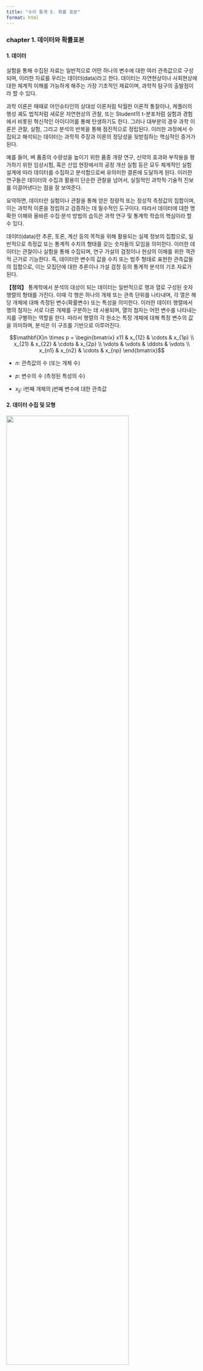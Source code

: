 ```yaml
---
title: "수리 통계 5. 확률 표본"
format: html
---
```


### chapter 1. 데이터와 확률표본 

#### 1. 데이터 

실험을 통해 수집된 자료는 일반적으로 어떤 하나의 변수에 대한 여러
관측값으로 구성되며, 이러한 자료를 우리는 데이터(data)라고 한다.
데이터는 자연현상이나 사회현상에 대한 체계적 이해를 가능하게 해주는 가장
기초적인 재료이며, 과학적 탐구의 출발점이라 할 수 있다.

과학 이론은 때때로 아인슈타인의 상대성 이론처럼 탁월한 이론적 통찰이나,
케플러의 행성 궤도 법칙처럼 새로운 자연현상의 관찰, 또는 Student의
t-분포처럼 실험과 경험에서 비롯된 혁신적인 아이디어를 통해 탄생하기도
한다. 그러나 대부분의 경우 과학 이론은 관찰, 실험, 그리고 분석의 반복을
통해 점진적으로 정립된다. 이러한 과정에서 수집되고 해석되는 데이터는
과학적 주장과 이론의 정당성을 뒷받침하는 핵심적인 증거가 된다.

예를 들어, 벼 품종의 수량성을 높이기 위한 품종 개량 연구, 신약의 효과와
부작용을 평가하기 위한 임상시험, 혹은 산업 현장에서의 공정 개선 실험
등은 모두 체계적인 실험 설계에 따라 데이터를 수집하고 분석함으로써
유의미한 결론에 도달하게 된다. 이러한 연구들은 데이터의 수집과 활용이
단순한 관찰을 넘어서, 실질적인 과학적·기술적 진보를 이끌어낸다는 점을 잘
보여준다.

요약하면, 데이터란 실험이나 관찰을 통해 얻은 정량적 또는 정성적 측정값의
집합이며, 이는 과학적 이론을 정립하고 검증하는 데 필수적인 도구이다.
따라서 데이터에 대한 명확한 이해와 올바른 수집·분석 방법의 습득은 과학
연구 및 통계학 학습의 핵심이라 할 수 있다.

데이터(data)란 추론, 토론, 계산 등의 목적을 위해 활용되는 실제 정보의
집합으로, 일반적으로 측정값 또는 통계적 수치의 형태를 갖는 숫자들의
모임을 의미한다. 이러한 데이터는 관찰이나 실험을 통해 수집되며, 연구
가설의 검정이나 현상의 이해를 위한 객관적 근거로 기능한다. 즉, 데이터란
변수의 값을 수치 또는 범주 형태로 표현한 관측값들의 집합으로, 이는
모집단에 대한 추론이나 가설 검정 등의 통계적 분석의 기초 자료가 된다.

**【정의】** 통계학에서 분석의 대상이 되는 데이터는 일반적으로 행과 열로 구성된 숫자
행렬의 형태를 가진다. 이때 각 행은 하나의 개체 또는 관측 단위를
나타내며, 각 열은 해당 개체에 대해 측정된 변수(확률변수) 또는 특성을
의미한다. 이러한 데이터 행렬에서 행의 첨자는 서로 다른 개체를 구분하는
데 사용되며, 열의 첨자는 어떤 변수를 나타내는지를 구별하는 역할을 한다.
따라서 행렬의 각 원소는 특정 개체에 대해 특정 변수의 값을 의미하며,
분석은 이 구조를 기반으로 이루어진다.

$$\mathbf{X}n \times p = \begin{bmatrix}
x11 & x_{12} & \cdots & x_{1p} \\
x_{21} & x_{22} & \cdots & x_{2p} \\
 \vdots & \vdots & \ddots & \vdots \\
x_{n1} & x_{n2} & \cdots & x_{np}
\end{bmatrix}$$

- $n$: 관측값의 수 (또는 개체 수)

- $p$: 변수의 수 (측정된 특성의 수)

- $x_{ij}$: i번째 개체의 j번째 변수에 대한 관측값

#### 2. 데이터 수집 및 모형 

![](images/빅데이터3v.png){fig-align="center" width="80%"}

Veracity(데이터 정확성) + Value(데이터 가치) = 5V of Big Data

데이터는 객관적인가? NO \<- 수집되는 데이터는 목적이 있다. even
빅데이터 - 분석자의 의도없이 매초 단위로 엄청난 자동 저장되는 데이터도
일단 분석 대상이 되는 순간 그 데이터는 목적을 가지게 되므로 객관성을
상실한다.

데이터는 관심을 갖는 모집단 개체로부터 분석 대상 특성을 관측, 측정 등을
통하여 얻어지는 숫자(고전적 데이터), 문자(텍스트 마이닝), 음성,
이미지(빅데이터) 형식이다.

![](images/탐색적 확증적.png){fig-align="center" width="80%"}

(전통적인 통계방법) 과학에서 이론이 제안되고 데이터 분석이 이루어지는
경우보다는 (빅데이터 통계방법)데이터로부터 새로운 이론이나 모형을
도출하는 경우가 많고 탐색적 자료 분석에 의해 제안된 이론이나 모형은 다시
확증적 방법에 의해 유의성이 (연구가설이 적합하다) 검증되므로 모형과
데이터는 순환 사이클을 갖는다.

통계적 모형은 과학적 진실이기 보다는 분석 대상이 되는 사실(현황)의
대표적 모형이다. 예를 들어, 회귀모형에서는 선형함수(모형)이 설명하지
못하는 오차항(e)이존재하고 이 오차항은 평균 0, 분산 $\sigma^{2}$인
정규분포를 따른다고 가정한다.

#### 3. 데이터와 모집단 

##### \(1) 모집단과 확률변수

관심의 대상이 되는 개체 전체를 모집단이라 한다. 예를 들어 코스피 지수와
등록된 기업의 주가에 관심이 있다면 코스피 등록된 기업들이 모집단이 된다.
전국 대학생들의 흡연율, 일주일 공부시간, 폰에 저장된 친구 전화번호
개수에 관심이 있다면 조사시점 기준 대학에 등록한 대학생이 모집단이 된다.

모집단을 구성하는 개체의 관심 특성을 (확률)변수라 한다. 코스피 예제에서
확률변수는 주가(시작가, 최고가, 최저가, 종가)이고 관측은 일별(주 중
5일)로 관측된다. 주가는 연속형 확률변수이고 측정형이다. 시간적
측면에서는 시계열 데이터이다. 대학생 예제의 확률변수는 흡연여부, 일주일
공부시간이다. 흡연여부와 친구번호 개수는 이산형 확률변수, 공부시간은
연속형 확률변수이다.

##### \(2)  모집단 관심 정보

![](images/확률표본.png){fig-align="center" width="40%"}

모집단 관심 특성 확률변수의 모든 정보는 $f(x;\theta)$, 확률분포함수와
모수로 요약된다. $f(x)$에 대하여 모르는 상황은 다음 2가지 중 하나이다.

1. 모집단 확률분포함수 $f(x)$는 알려져 있지 않다.

2. $f(x)$의 형태는 모수 $\theta$까지는 알려져 있다.

일반적으로 $f(x)$에 대한 관심이보다는 요약값인 $\theta$에 관심을
가지므로 위의 (2) 상황에서 추론을 한다. (예) 가구소득은 로그정규분포를
따른다고 가정하고 평균과 표준편차에 대한 추론을 하게 된다.

**모집단 확률분포함수 $f(x)$**

모집단 확률변수에 대한 모든 정보는 확률분포함수를 얻으면 얻을 수 있다.
이산형 확률변수의 모집단 확률밀도함수는 베르누이 시행 가정 하에 구할 수
있지만 연속형 모집단 확률분포함수는 이론적으로 가정하거나 수집된
데이터(확률표본)로부터 얻을 수 있는데 이를 실증적 확률분포함수라 한다.

**모수 $f(x;\theta)$**

확률분포함수의 모든 개체의 관측값의 정보를 가지고 있으므로 모집단의
확률분포함수를 구할 수 있다면 모집단에 대한 원하는 정보를 얻을수 있다.
일반적으로 이산형 데이터 모집단에 대한 확률분포함수를 얻는 것은 가능하나
연속형인 경우에는 불가능하다. 그러므로 일반적으로 모집단 확률분포함수에
대하여는 가정하게 된다.

통계학은 모집단 개체 하나 하나의 정보에 관심을 갖기보다는 확률변수의
요약 특성(예를 들면 중앙위치, 흩어진 정도 등) 값에 관심을 갖는다. 이를
모수라 하고 $\theta$라 표현한다.

### chapter 2. 확률표본 개념 

#### 1. 확률표본 정의 및 활용 

##### \(1) 확률표본 정의

확률변수 $X_{1},\ldots,X_{n}$이 다음 조건을 만족할 때, 이들을 모집단
$f(x)$로부터의 크기 n인 확률표본 random sample 이라 한다.

1. $X_{1},\ldots,X_{n}$은 서로 독립이며

2. 각각의 $X_{i}$는 동일한 확률밀도함수 또는 확률질량함수를 갖는다.

이러한 확률변수들을 우리는 독립이고 동일한 분포(iid: independent and
identically distributed)를 따르는 변수들이라고 하고 다음과 같이
표기한다. $X_{1},\ldots,X_{n} \sim \text{iid}f(x)$

모집단의 확률함수 $f(x)$가 어떤 모수 모형에 속한다고 가정할 수 있다면,
확률밀도함수는 $f(x \mid \theta)$의 형태로 표현될 수 있다. 이 경우 결합
확률함수는 다음과 같다. 여기서 동일한 모수 $\theta$가 모든 항에서
동일하게 사용된다.

$$f(x_{1},\ldots,x_{n} \mid \theta) = \overset{n}{\prod_{i = 1}}f(x_{i} \mid \theta)$$

통계적 분석에서는 모집단이 어떤 특정한 모수 모형에 속한다고 가정하되,
실제 모수 값 $\theta$는 미지수로 취급한다. 이러한 상황에서 임의표본은
위와 같은 형태의 결합 확률함수를 가지며, $\theta$는 모르는 상태로
남는다. 따라서 다양한 가능한 $\theta$ 값을 고려함으로써, 서로 다른
모집단들로부터 추출된 임의표본이 어떻게 행동할지를 연구할 수 있다.

##### \(2) 확률표본 활용

통계학에서는 확률변수, 확률변수의 관측치를 데이터(열, 변수x행, 관측치)라
하고 데이터가 가진 모든 정보는 확률밀도함수 $f(x;\theta)$에 의해
요약된다. 통계추론에서는 확률밀도함수를 요약하는 값을 모수($\theta$)라
하며 추론 관심 대상이 되는 값으로 모집단 평균, 분산, 비율 등이 대표적인
예이다. 확률밀도함수의 모수는 확률밀도함수의 형태를 결정한다.

예들 들어 이항분포의 모수는 실험 회수($n$)와 성공확률(($p$)이고,
감마분포의 모수는 형태모수, $\alpha$와 비율모수, $\beta$이다. 모집단
모수는 $\theta$로 표현되고 $\theta$ 값을 추정 estimation하거나 가설검정
hypothesis testing을 통계적 추론이라 하고 이를 위하여 모집단으로부터
확률표본(이를 데이터라 함)을 추출하게 된다.

확률표본으로부터 모수에 ["]{dir="rtl"}가장" 적절한 값, 통계량(확률표본의
함수, $T = T(X_{1},X_{2},\ldots,X_{n})$)을 계산하고 이를 이용하여 추론
을 하게 된다. 통계적 추론에서 모집단의 확률밀도함수를
$f(x;\theta),p(x;\theta)$로 하여 모수 포함하여 표현한다.

$f(x),p(x)$의 형태는 알려져 있지 않다.

모수 $\theta$는 고정된 값이나 모른다. 베이지안 추론에서는 모수
$\theta$을 확률변수 하여 추론한다.

데이터_확률표본

$$(x_{1},x_{2},...,x_{n})$$

모집단

$$f(x;\theta)$$

통계량

$$\widehat{\theta} = h(x_{1},x_{2},...,x_{n})$$

![](images/모집단 통계량.png){fig-align="center" width="40%"}

##### \(3) 확률표본 성질

    확률표본의 확률분포함수는 모집단 확률분포함수와 동일하다.

    i-번째 관측치 $x_{i}$의 확률분포함수는 모집단의 확률분포
    $f(x;\theta)$와 동일하고 다른 관측치와 서로 독립이다.

확률표본 결합확률밀도함수 $f(x_{1},x_{2},...,x_{n})$

확률표본이 갖는 정보인 확률분포함수는 다음과 같이 구해지며 이를 확률표본
결합밀도함수라 한다.

$$f(x_{1},x_{2},...,x_{n}) = (independent)f(x_{1})f(x_{2})...f(x_{n})$$

$$= (identical)f(x;\theta)f(x;\theta)...f(x;\theta) = \lbrack f(x;\theta)\rbrack^{n}$$

모집단 확률분포함수 $f(x)$를 알지 못하므로 결합확률밀도함수도 알수 없다.

확률표본 결합확률밀도함수가 추정해야 하는 모수를 포함하고 있는 경우 이를
우도함수 likelihood function 라 한다.

**【예제 ①】** 확률변수 $X_{1},\ldots,X_{n}$이 평균이 $\beta$인
지수분포로부터 추출된 크기 n의 확률표본이라고 하자. 결합확률밀도함수는
다음과 같다.

$$f(x_{1},\ldots,x_{n} \mid \beta) = \overset{n}{\prod_{i = 1}}f(x_{i} \mid \beta) = \overset{n}{\prod_{i = 1}}\frac{1}{\beta}e^{- x_{i}/\beta} = \frac{1}{\beta^{n}}e^{- (x_{1} + \cdots + x_{n})/\beta}$$

만약 모든 $X_{i}$가 1 이상 값을 가질 확률은

$$P(X_{1} > 1,\ldots,X_{n} > 1) = \int_{1}^{\infty}\cdots\int_{1}^{\infty}\overset{n}{\prod_{i = 1}}\frac{1}{\beta}e^{- x_{i}/\beta}dx_{1}\cdots dx_{n}$$

$$= \left( \int_{1}^{\infty}\frac{1}{\beta}e^{- x/\beta}dx \right)^{n} = \left( e^{- 1/\beta} \right)^{n} = e^{- n/\beta}$$

#### 2. 복원추출과 비복원추출 

**무한 모집단**

앞에서 정의된 확률표본 모형은 때때로 무한 모집단으로부터의 표본추출로
간주된다. 예를 들어, $X_{1},\ldots,X_{n}$의 값을 순차적으로 얻는 과정을
생각해 보자. 먼저 실험을 수행하여 $X_{1} = x_{1}$이 관측되고, 다음으로
실험을 반복하여 $X_{2} = x_{2}$가 관측된다.

이때 무작위 표본추출에서의 독립성 가정은 $X_{1} = x_{1}$이 먼저
관측되었더라도 $X_{2}$의 확률분포에는 아무런 영향을 주지 않는다는 것을
의미한다. 다시 말해, $x_{1}$을 무한 모집단에서
["]{dir="rtl"}제거"하더라도 모집단의 성질은 바뀌지 않기 때문에,
$X_{2} = x_{2}$ 역시 여전히 동일한 모집단에서의 무작위 추출로 간주된다.

**유한모집단 복원추출**

반면, 유한 모집단으로부터 표본을 추출하는 경우에는 실제 자료가 어떻게
수집되었는지에 따라 달라진다. 모집단의 크기가 유한한 $N$개일 때, 각 값이
동일한 확률 $\frac{1}{N}$로 선택되는 방식으로 표본을 추출한다고 하자.
선택된 첫 번째 값은 $X_{1} = x_{1}$로 기록된다. 그 다음 동일한 과정을
반복하여 $X_{2} = x_{2}$를 선택한다. 만약 동일한 값이 다시 선택된다면
$x_{1} = x_{2}$가 될 수도 있다. 이러한 표본추출 방식은 각 단계에서
선택된 값을 다시 모집단에 되돌려 놓는다는 의미에서 복원추출이라 부른다.
추출 선택 과정이 서로 영향을 미치지 않기 때문에$X_{1},\ldots,X_{n}$은
상호 독립이다.

**유한모집단 비복원추출**

비복원추출은 한 번 선택된 값은 이후의 선택에서 제외되는 방식이다.
처음에는 모집단 $\{ x_{1},\ldots,x_{N}\}$중 하나를 확률 $\frac{1}{N}$로
선택하여 $X_{1} = x_{1}$ 로 기록한다. 그 다음 두 번째 값은 나머지
$N - 1$개의 값 중에서 선택되며, 각 값은 $1/(N - 1)$의 확률로 선택된다.
이런 방식으로 $X_{1},\ldots,X_{n}$까지 계속 선택해나간다. 하지만 한 번
선택된 값은 다시 선택되지 않으므로 중복은 허용되지 않으므로
$P(X_{2} = y \mid X_{1} = y) = 0$ 상호 독립이 아니다.

하지만 흥미로운 점은, 이러한 경우에도 $X_{1},\ldots,X_{n}$은 여전히
동일한 분포를 따른다. 즉, 각각의 주변분포는 같다.

$X_{1}$의 경우, $P(X_{1} = x) = \frac{1}{N}$이다.

$X_{2}$의 주변확률분포:
$P(X_{2} = x) = \overset{N}{\sum_{i = 1}}P(X_{2} = x \mid X_{1} = x_{i}) \cdot P(X_{1} = x_{i})$

이때 $x_{i} = x$인 경우, $P(X_{2} = x \mid X_{1} = x) = 0$

나머지 $j \neq k$일 때는
$P(X_{2} = x \mid X_{1} = x_{j}) = \frac{1}{N - 1}$.

$P(X_{2} = x) = (N - 1)\left( \frac{1}{N - 1} \cdot \frac{1}{N} \right) = \frac{1}{N}$
(동일분포)

다음 예제는 유한 모집단에서의 복잡한 정확 확률 계산을, 독립성이라는 가정
하에 단순한 곱셈식으로 근사할 수 있음을 보여주는 유용한 사례이다.

**【예제 ②】** 유한 모집단 $\{ 1,2,\ldots,1000\}$에서 표본을 추출한다고
하자. 이 모집단에서 크기 n = 10인 표본을 비복원 추출로 선택한다고
가정하고 $P(X_{1} > 200,\ldots,X_{10} > 200)$을 구해보자.

(독립성 가정)
$\left( P(X > 200) \right)^{10} = \left( \frac{800}{1000} \right)^{10} = 0.107374$

(초기하분포)
$P(Y = 10) = \frac{\binom{800}{10} \cdot \binom{200}{0}}{\binom{1000}{10}} = 0.106164$

### chapter 3. 확률표본의 함수 

확률표본 $X_{1},\ldots,X_{n}$이 주어졌을 때, 일반적으로 이 값들에 대한
어떤 요약값을 계산하게 된다. $T(x_{1},\ldots,x_{n})$

여기서 함수 $T$의 정의역은 확률벡터($X_{1},\ldots,X_{n}$)의 표본공간
전체를 포함한다. 함수 $T$는 확률변수의 함수이므로 확률변수가 된다.

표본 $X_{1},\ldots,X_{n}$이 독립이고 동일한 분포를 따른다는 구조적
단순성 덕분에, 이로부터 유도되는 확률변수 $Y = T(X_{1},\ldots,X_{n})$의
분포는 비교적 다루기 쉬운 편이다. 이러한 분포는 일반적으로 표본 안의
변수들의 분포로부터 유도되므로, 이를 샘플링 sampling 분포라 부른다.
여기서는 확률변수의 합($Y = \sum X_{i}$) 형태로 정의되는 함수를
중심으로, 샘플링분포의 성질에 대해 논의할 것이다.

#### 1. 통계량 

**【정의】** $X_{1},\ldots,X_{n}$이 어떤 모집단으로부터 크기 n인 임의표본이라고 하자.
또한 $T(x_{1},\ldots,x_{n})$이 표본공간 $X_{1},\ldots,X_{n}$을
정의역으로 갖는 실수값 또는 벡터값 함수라고 하자.
$Y = T(X_{1},\ldots,X_{n})$으로 정의되는 확률변수 또는 확률벡터 $Y$를
통계량 statistic 이라 한다. 이 통계량 $Y$의 확률분포를 샘플링 분포라
한다.

통계량의 정의는 매우 폭넓지만, 단 하나의 제한 조건은 통계량은 모수의
함수가 될 수 없다는 점이다. 즉, 통계량은 오직 표본 데이터만을 기반으로
정의되어야 한다.

확률표본인 데이터로부터 실제 값이 계산되면 소문자 $t$로 표시하며 이를
모수 $\theta \subseteq \Omega$에 대한 점 추정량 point estimator 으로
사용한다.

통계량을 추정에 사용하면 추정량 , 가설 검정에 사용하면 검정통계량 이라
한다.

확률표본의 함수인 통계량도 확률변수의 함수이므로 확률변수이다. 그러므로
확률분포함수를 갖게 되므로 이를 샘플링분포라 한다.

#### 2. 평균과 분산 

**【정의】** 확률표본 $\left( X_{1},X_{2},\ldots,X_{n} \right)$의 함수
$\overset{¯}{X} = \frac{1}{n}\sum_{i}^{n}X_{i}$통계량을 표본평균이라
한다.

**【정의】** 확률표본 $\left( X_{1},X_{2},\ldots,X_{n} \right)$의 함수
$S^{2} = \frac{1}{n - 1}\sum_{i}^{n}\left( X_{i} - \overset{¯}{X} \right)^{2}$통계량을
표본분산이라 한다.
$\sum_{i}^{n}\left( x_{i} - \overset{¯}{x} \right)^{2} = \sum_{1}^{n}{x_{i}^{2} - n\overset{¯}{x}}$


**【정리】**표본분산을 최소화 하는 $a = \overset{¯}{x}$ 이다.

**【정리】** 평균 $\mu$, 분산 $\sigma^{2}$인 모집단으로부터 확률표본
$\left( X_{1},X_{2},\ldots,X_{n} \right)$의 표본평균, 표본분산에 대하여
다음이 성립한다.

$$E\left( \overline{X} \right) = E\left( \frac{1}{n}\sum_{1}^{n}X_{i} \right) = \frac{1}{n}\sum_{i}^{n}{E\left( X_{i} \right) =}\frac{1}{n}\sum_{i}^{n}{\mu =}\mu$$

$$V\left( \overline{X} \right) = V\left( \frac{1}{n}\sum x_{i} \right) = (ind)\frac{1}{n^{2}}\sum V\left( X_{i} \right) = \frac{1}{n^{2}}\sum\sigma^{2} = \frac{\sigma^{2}}{n}$$

$$ES^{2} = \mathbb{E}\left( \frac{1}{n - 1}\left\lbrack \overset{n}{\sum_{i = 1}}X_{i}^{2} - n{\overline{X}}^{2} \right\rbrack \right) = \frac{1}{n - 1}\left( n\mathbb{E}\lbrack X_{1}^{2}\rbrack - n\mathbb{E}\lbrack{\overline{X}}^{2}\rbrack \right)$$

$$ES^{2} = \frac{1}{n - 1}\left( n(\sigma^{2} + \mu^{2}) - n\left( \frac{\sigma^{2}}{n} + \mu^{2} \right) \right) = \sigma^{2}$$

표본분산은 모집단 분산의 불편 추정량이다.

#### 3. 샘플링 분포 

확률표본 함수인 통계량
$T = T\left( X_{1},X_{2},\ldots,X_{n} \right)$확률밀도함수를 샘플링
분포라 한다.

통계량을 활용하여 가설검정하거나 신뢰구간 추정을 하려면 통계량의
확률분포함수를 알아야 한다. 통계량의 확률분포함수 $f(x)$의 샘플링
확률분포함수라 한다.

모집단의 확률분포=표본확률분포이나 샘플링 확률분포함수는 상이하다.
모집단의 확률분포함수는 몰라도 샘플링 확률분포함수는 알 수 있어, 이를
이용하여 추정과 검정을 한다.

(중심극한정리) 모집단의 확률분포함수와 무관하게 표본평균, 표본합의
확률분포함수는 정규분포에 근사한다.

**【정리】** 확률표본 $X_{1},\ldots,X_{n}$이 모멘트생성함수 $M_{X}(t)$를 갖는
모집단으로부터 추출되었다고 하자. 그렇다면, 표본평균
$\overline{X} = \frac{1}{n}\overset{n}{\sum_{i = 1}}X_{i}$의
모멘트생성함수는
$M_{\overline{X}}(t) = \left\lbrack M_{X}\left( \frac{t}{n} \right) \right\rbrack^{n}$이다.

**【예제 ①】** 확률표본 $X_{1},\ldots,X_{n}$이 $\mathcal{N}(\mu,\sigma^{2})$
분포를 따르는 모집단으로부터 추출되었다고 하자. 이때, 표본평균
$\overline{X}$의 모멘트생성함수는 다음과 같다.

$$M_{\overline{X}}(t) = \left\lbrack \exp\left( \mu \cdot \frac{t}{n} + \frac{\sigma^{2}(t/n)^{2}}{2} \right) \right\rbrack^{n} = \exp\left( n\left( \mu \cdot \frac{t}{n} + \frac{\sigma^{2}(t/n)^{2}}{2} \right) \right) = \exp\left( \mu t + \frac{\sigma^{2}}{2n}t^{2} \right)$$

이로부터,
$\overline{X} \sim \mathcal{N}\left( \mu,\frac{\sigma^{2}}{n} \right)$.

**【예제 ②】** 확률표본 $X_{1},\ldots,X_{n}$이 감마분포
$\text{Gamma}(\alpha,\beta)$를 따른다고 하자. 표본평균 $\overline{X}$의
모멘트생성함수는 다음과 같으므로 표본평균의 샘플링분포는
$\overline{X} \sim \text{Gamma}(n\alpha,\beta/n)$ 또한 감마분포이다.

$$M_{\overline{X}}(t) = \left\lbrack \left( \frac{1}{1 - \beta(t/n)} \right)^{\alpha} \right\rbrack^{n} = \left( \frac{1}{1 - (\beta/n)t} \right)^{n\alpha}$$

**【정리】** 만약 $(X,Y)$가 서로 독립이며 연속형 확률변수이고, 각각의 확률밀도함수가
$f_{X}(x),f_{Y}(y)$라고 하자. 그러면 이들의 합 $Z = X + Y$의
확률밀도함수는 다음과 같은 컨볼루션 convolution으로 주어진다.
$f_{Z}(z) = \int_{- \infty}^{\infty}f_{X}(w)f_{Y}(z - w)dw$

**【예제 ③】** 독립인 코쉬 확률변수
$U \sim \text{Cauchy}(0,\sigma),V \sim \text{Cauchy}(0,\tau)$가 있을 때
$U + V$의 확률밀도함수는 $\text{Cauchy}(0,\sigma + \tau)$이다.

$$f_{U}(u) = \frac{1}{\pi\sigma} \cdot \frac{1}{1 + (u/\sigma)^{2}},f_{V}(v) = \frac{1}{\pi\tau} \cdot \frac{1}{1 + (v/\tau)^{2}}, - \infty < u,v < \infty$$

$$f_{Z}(z) = \int_{- \infty}^{\infty}\frac{1}{\pi\sigma} \cdot \frac{1}{1 + (w/\sigma)^{2}} \cdot \frac{1}{\pi\tau} \cdot \frac{1}{1 + \left( \frac{z - w}{\tau} \right)^{2}}dw$$

$$f_{Z}(z) = \frac{1}{\pi(\sigma + \tau)} \cdot \frac{1}{1 + \left( \frac{z}{\sigma + \tau} \right)^{2}}, - \infty < z < \infty$$

위치-척도 분포
$X_{i} \sim \frac{1}{\sigma}f\left( \frac{x - \mu}{\sigma} \right)$
가족으로부터 추출된 확률표본 합의 샘플링 분포는 동일 확률밀도함수를
가지며 위치 파라미터는 유지되고, 척도 파라미터는 단순히 더해진다.
코쉬분포의 합, 정규분포의 합, 감바분포의 합이 대표적인 예이다.

**【정리】** 확률표본 $X_{1},\ldots,X_{n}$가 다음의 지수족 모집단에서 추출되었다고
하자.
$f(x \mid \theta) = h(x)c(\theta)\exp\left( \overset{k}{\sum_{i = 1}}w_{i}(\theta)t_{i}(x) \right)$,
이때, 통계량 $T_{1},\ldots,T_{k}$를
$T_{i}(X_{1},\ldots,X_{n}) = \overset{n}{\sum_{j = 1}}t_{i}(X_{j}),i = 1,\ldots,k$와
같이 정의한다면, 이 통계량들의 결합분포는 다음과 같은 형태의 지수족이
된다.$f_{T}(u_{1},\ldots,u_{k} \mid \theta) = H(u_{1},\ldots,u_{k})\lbrack c(\theta)\rbrack^{n}\exp\left( \overset{k}{\sum_{i = 1}}w_{i}(\theta)u_{i} \right)$

이 정리는, 지수족으로부터 추출된 표본의 충분통계량 역시 지수족의 형태를
갖는 분포를 따른다는 중요한 결과를 제시한다.

【예제 ④】 확률표본 $X_{1},\ldots,X_{n}$이 $Bernoulli(p)$분포에서
추출되었다고 하자.
$T_{1}(X_{1},\ldots,X_{n}) = \overset{n}{\sum_{i = 1}}X_{i}$는
충분통계량이다.$k = 1,c(p) = 1 - p,w_{1}(p) = \log\left( \frac{p}{1 - p} \right),t_{1}(x) = x$

### chapter 4. 정규분포로부터의 확률표본 

정규분포를 따르는 모집단은 여전히 가장 널리 사용되는 통계 모형 중
하나이며, 이로부터 표본을 추출하면 표본 통계량의 유용한 성질뿐 아니라,
잘 알려진 여러 셈플링 분포도 함께 유도된다. 통계 모형에 대한 추론은
정규분포를 가정하여 발전한 것과 무관하지 않다.

#### 1. 표본평균과 표본분산의 샘플링 분포 

**【정리】** 확률표본 $X_{1},\ldots,X_{n}$이 $\mathcal{N}(\mu,\sigma^{2})$분포에서
추출되었다고 하자. 표본평균
$\overline{X} = \frac{1}{n}\overset{n}{\sum_{i = 1}}X_{i}$, 표본분산
$S^{2} = \frac{1}{n - 1}\overset{n}{\sum_{i = 1}}(X_{i} - \overline{X})^{2}$에 대하여 다음이 성립한다.

1. $\overline{X}$와 $S^{2}$는 서로 독립인 확률변수이다.

2. $\overline{X} \sim \mathcal{N}(\mu,\sigma^{2}/n)$

3. $(n - 1)S^{2}/\sigma^{2} \sim \chi^{2}(n - 1)$

#### 2. 카이제곱 확률변수에 대한 성질 

**【보조정리】**

1. 만약 $Z$가 표준정규분포 $\mathcal{N}(0,1)$를 따른다면, $Z^{2}$는
    자유도 1인 카이제곱 분포를 따른다. $Z^{2} \sim \chi_{1}^{2}$

2. 독립인 카이제곱 확률변수 $X_{1},\ldots,X_{n}$가 각각 자유도
    $p_{1},\ldots,p_{n}$을 갖는다고 하자. 확률표본의 합은
    $X_{1} + \cdots + X_{n} \sim \chi_{p_{1} + \cdots + p_{n}}^{2}$을
    따른다.

#### 3. 정규 변수들의 선형결합 간의 독립성 판별 

**【보조정리】** $X_{j} \sim \mathcal{N}(\mu_{j},\sigma_{j}^{2}),j = 1,\ldots,n$이 서로 독립이라고 하자. 상수 $a_{ij},b_{rj}$에 대해
$i = 1,\ldots,k,r = 1,\ldots,m,j = 1,\ldots,n$, 단 $k + m \leq n$이라
하자. 다음과 같이 선형결합을 정의한다.

$U_{i} = \overset{n}{\sum_{j = 1}}a_{ij}X_{j},i = 1,\ldots,k$,
$V_{r} = \overset{n}{\sum_{j = 1}}b_{rj}X_{j},r = 1,\ldots,m$

- 두 확률변수 $U_{i}$와 $V_{r}$는 독립일 필요충분조건은 공분산이 0일
    때이다.
    $U_{i}\bot V_{r} \Longleftrightarrow \text{Cov}(U_{i},V_{r}) = 0$.
    공분산은 다음과 같이 계산된다.
    $\text{Cov}(U_{i},V_{r}) = \overset{n}{\sum_{j = 1}}a_{ij}b_{rj}\sigma_{j}^{2}$
- 벡터 $(U_{1},\ldots,U_{k})$와 $(V_{1},\ldots,V_{m})$이 상호 독립이기
    위한 필요충분조건은 모든 $i = 1,\ldots k,$와 $r = 1,\ldots,m$에
    대하여 $U_{i}\bot V_{r}$이다. 즉, 각 쌍의 선형결합이 모두 독립일 때,
    전체 벡터도 독립이다.

1. 표본평균 $\overline{X}$와 표본분산 $S^{2}$의 독립성 증명

2. 분산분석(ANOVA)에서 독립성 증명: 집단 간 제곱합(SSB)과 집단 내 제곱합(SSW)이 독립임을 보일 때 유용하다.
즉, F-분포의 분자와 분모가 독립이라는 성질을 확인할 때 자주 등장한다.

3. 회귀분석에서 잔차(residual)와 추정량의 독립성: 예측값과 오차항이 독립이라는 성질을 정규 가정하에서 보장할 때 사용된다.

4. 고급 통계 이론 및 추정량의 분산 계산: 선형 추정량의 분산 공식을 도출하거나, 선형 회귀에서 BLUE(최선선형불편추정량) 조건을 분석할 때도 활용된다.

5. 다변량 정규분포의 성질 분석: 독립성 조건을 갖는 여러 선형변환 결과들이 서로 독립이 되는지 판단할 때.

#### 4. 정규분포로부터 유도된 분포 

##### \(1) t-분포

위에서 유도한 분포들은, 정규성을 가정한 통계 분석의 출발점으로 매우
중요하다. 실제로, 대부분의 실제 통계 분석 상황에서는 모분산
$\sigma^{2}$의 값을 알지 못한다. 따라서, 모평균 $\mu$에 대한 추론을 위해
$\overline{X}$의 변동성을 이해하려면 우선 $\sigma^{2}$를 추정해야 한다.
이 주제는 1900년대 초, W. S. Gosset에 의해 처음으로 연구되었으며, 그는
Student라는 필명으로 논문을 발표하였다. Student의 업적은 오늘날 우리가 t
분포라 부르는 Student의 t 분포로 이어졌다.

정규분포 $N(\mu,\sigma^{2})$로부터의 확률표본 평균 $\overline{X}$에
대하여 다음이 성립한다.
$\frac{\overline{X} - \mu}{\frac{\sigma}{\sqrt{n}}} \sim N(0,1)$. 여기서
모집단 표준편차 $\sigma$ 값을 안다면 모평균 $\mu$에 대한 추론이
가능하다. 그러나 만약 $\sigma$ 값을 모른다면 가정하에 t-분포가
유도되었다.

$$\frac{\overline{X} - \mu}{\frac{S}{\sqrt{n}}} = \frac{\left( \overline{X} - \mu \right)/(\sigma/\sqrt{n})}{\sqrt{S^{2}/\sigma^{2}}} = \frac{N(0,1)}{\sqrt{\chi_{n - 1}^{2}/(n - 1)}} \sim t(n - 1)$$

##### \(2) F-분포

통계적 추론에서 우리는 종종 두 개 이상의 모집단을 비교해야 하는 상황에
놓이게 된다. 특히, 여러 집단 간 평균이 서로 동일한지 검정하고자 할 때,
단순히 두 집단만을 비교하는 t-검정만으로는 충분하지 않다. 예를 들어, 세
가지 종류의 약물이 혈압에 미치는 영향을 비교하고자 한다면, 각 약물
그룹의 평균 혈압을 비교해야 하고, 이를 위해 분산분석(ANOVA)이 사용된다.

F-분포는 영국의 통계학자 Ronald A. Fisher에 의해 도입되었다. 그는
1920년대 농업 실험을 설계하면서, 여러 가지 비료의 효과를 비교하는 문제에
직면하였고, 이를 해결하기 위해 집단 간 변동과 집단 내 변동의 비율을
비교하는 통계량이 필요했다. 이렇게 하여 F-검정과 분산분석 기법이
탄생하게 되었고, 그 기반이 되는 확률분포가 F-분포이다. 분산분석의 핵심은
전체 변동(총제곱합)을 집단 간 변동(처리 제곱합)과 집단 내 변동(오차
제곱합)으로 분해하고, 이들 제곱합을 자유도로 나눈 평균제곱(mean
square)의 비율을 통해 유의성을 검정하는 데 있다. 이때 사용되는
검정통계량이 바로 F-분포를 따르는 통계량이다.

**【정의】** 두 독립적인 정규 모집단에서 각각 다음과 같은 표본을 추출한다고 하자.

$X_{1},\ldots,X_{n} \sim \mathcal{N}(\mu_{X},\sigma_{X}^{2})$,
$Y_{1},\ldots,Y_{m} \sim \mathcal{N}(\mu_{Y},\sigma_{Y}^{2})$

이때, 표본분산들 $S_{X}^{2},S_{Y}^{2}$를 사용하여 다음과 같은 통계량을
정의한다.

$F = \frac{(S_{X}^{2}/\sigma_{X}^{2})}{(S_{Y}^{2}/\sigma_{Y}^{2})}$.
이때 이 $F$는 자유도 $n - 1$과 $m - 1$을 갖는 Snedecor의 $F$-분포를
따른다.

**【정리】**

- 만약 $X \sim F_{p,q}$ 라면, 그 역수인 $1/X \sim F_{q,p}$를 따른다.

- 만약 $X \sim t_{q}$이면, $X^{2} \sim F_{1,q}$이다.

- 만약 $X \sim F_{p,q}$이면, $\frac{(p/q)X}{1 + (p/q)X} \sim \text{Beta}\left( \frac{p}{2},\frac{q}{2} \right)$이다.

### chapter 5. 순서통계량 

확률표본에서 가장 작거나 큰 값, 또는 중앙값과 같은 관측값들은 단순한 평균이나 분산 외에도 중요한 요약 정보를 제공할 수 있다. 예를 들어, 지난 50년간 기록된 최대 홍수 수위나 최저 기온은 향후 재난 예방과 대비에 유용한 기준이 될 수 있으며, 지난달 주택의 중위 가격은 생활비나 주거비용을 추정하는 데 실질적인 참고 자료가 된다.

평균과 중앙값은 서로 관련되어 있지만, 측정하는 특성과 해석의 관점에서는 분명한 차이가 있다. 이를 이해하기 위해 서울 아파트 가격을 예로 들어보자.

일부 부동산 정책 입안자들은 “서울 아파트의 평균 매매 가격이 14억 원이므로 현재의 금융 조건이나 세금 정책은 타당하다”고 주장한다. 그러나 많은 실수요자들은 “실제로는 절반 이상의 거래가 9억 원 이하에서 이뤄지고 있으며, 15억 원 이상의 고가 아파트는 강남권 등 특정 지역에만 집중되어 있다”고 말한다. 실제로 몇 채의 초고가 아파트만으로도 전체 평균 가격이 크게 상승할 수 있다.

이처럼 평균은 극단값(outliers)에 민감하게 반응하여 대표값으로서 왜곡될 수 있으며, 중앙값은 보다 전형적인 거래 수준을 반영해 실생활과 정책 판단에 더 유용한 지표가 될 수 있다.

#### 1. 순서통계량 정의 

**【정의】** 이러한 값들은 모두 순서통계량 order statistics 이라 불리며, 자료의 크기
순서에 따라 결정되는 통계량이다. 모집단
$f(x),x \in S = \left\{ x;a < x < b \right\}$으로부터의 확률표본
$(X_{1},X_{2},\ldots,X_{n})$ 크기 순으로 정렬하고
$X_{(1)} \leq X_{(2)} \leq \ldots \leq X_{(n)}$ 이를 순서 통계량이라
한다.

- 최소값 minimum value : $X_{(1)} = \min_{i}{(x_{1},x_{2},\ldots,x_{n})}$

- 최대값 maximum value : $X_{(n)} = \max_{i}{(x_{1},x_{2},\ldots,x_{n})}$

- 범위 range : $R = X_{(n)} - X_{(1)}$

- 중앙값 median : $P(X \leq {\overset{˜}{x}}_{m}) = \frac{1}{2}$을
만족하는 ${\overset{˜}{x}}_{m}$이다.

- 표본 데이터 중앙값 : $M = \{\begin{matrix}
X_{((n + 1)/2)} & \text{if}n\text{is odd} \\
 & \\
\frac{1}{2}\left( X_{(n/2)} + X_{(n/2 + 1)} \right) & \text{if}n\text{is even}
\end{matrix}$

**【정의】** 백분위값 percentile은 주어진 값보다 작은 관측값의 비율을 나타내는 중요한
지표이다. 0과 1 사이의 어떤 수 $p$에 대해, 샘플에서의 $(100p)\%$백분위는
전체 표본 중 약 $np$개의 관측값이 그 값보다 작고, 약 $n(1 - p)$개의
관측값이 그 값보다 큰 위치에 있는 값으로 정의된다. $Q_{p} = F^{- 1}(p)$

샘플에서의 $100p$번째 백분위는 다음 관측값으로 정의된다.

$p$가 $\frac{1}{2n} < p < 0.5$ 범위: $X_{(np)}$

- $0.5 < p < 1 - \frac{1}{2n}$ 범위 : $X_{(n + 1 - n(1 - p))}$

**표본 백분위**

표본 데이터의 $p$th백분위수는 $k = (n + 1)p$가 정수이면 $X_{(k)}$이나
실수인 경우에는 다음 방법으로 구한다. $(n + 1)p = k + r,0 < r < 1$,
$r$은 소수 부분으로 가중치로 사용된다. $p$th백분위수 :
$(1 - r)X_{(k)} + rX_{(k + 1)}$

#### 2. 순서 통계량 결합, 주변 확률밀도함수 

순서통계량 $X_{(1)},X_{(2)},\ldots,X_{(n)}$의 결합 확률밀도함수는 다음과
같다.

**【정리】** $$f_{X_{(1)},\ldots,X_{(n)}}(x_{1},\ldots,x_{n}) = \{\begin{matrix}
n! \cdot f_{X}(x_{1})\cdots f_{X}(x_{n}), & \text{if} - \infty < x_{1} < \cdots < x_{n} < \infty \\
0, & \text{otherwise}
\end{matrix}$$

**【정리】** $X_{(1)},\ldots,X_{(n)}$을 확률표본 $X_{1},\ldots,X_{n}$의
순위통계량이라 하자. 이 확률표본은 누적분포함수$F_{X}(x)$, 확률밀도함수
$f_{X}(x)$를 갖는 연속 분포에서 추출된 것이다. 이때, $X_{(j)}$의
확률밀도함수는 다음과 같다.

$$f_{X_{(j)}}(x) = \frac{n!}{(j - 1)!(n - j)!}f_{X}(x)\lbrack F_{X}(x)\rbrack^{j - 1}\lbrack 1 - F_{X}(x)\rbrack^{n - j}$$

- 최대값 확률밀도함수 : $f_{X_{(n)}}(x) = nF(x)^{n - 1}f(x)$

- 최소값 확률밀도함수 : $f_{X_{(1)}}(x) = n(1 - F{(x))}^{n - 1}f(x)$

$1 \leq i < j \leq n$일 때, 순위통계량 $X_{(i)},X_{(j)}$의 결합
확률밀도함수는 다음과 같다.

$$f_{X_{(i)},X_{(j)}}(u,v) = \frac{n!}{(i - 1)!(j - 1 - i)!(n - j)!}f_{X}(u)f_{X}(v)\lbrack F_{X}(u)\rbrack^{i - 1}\lbrack F_{X}(v) - F_{X}(u)\rbrack^{j - 1 - i}\lbrack 1 - F_{X}(v)\rbrack^{n - j}$$

#### 3. 상자수염그림 

**사분위 quartile**

표본 데이터의 $p = 25,50,75$인 순서 통계량을 1사분위수 first
quartile($Q_{1}$), 2사분위수 second quartile($Q_{2}$), 3사분위수 third
quartile($Q_{13}$)이라 한다. 2사분위수를 중앙값 median이라 한다.

- 사분위 범위 inter-quartile range : ${IQR = Q}_{3} - Q_{1}$

**상자 수염 그림 box whisker plot**

![](images/상자수염그림.png){fig-align="center" width="40%"}

- 5개 요약 통계량 표현 : (최소값, 1사분위, 중앙값, 3사분위, 최대값)

- 하한 펜스 lower fence : $Q_{1} - 1.5IQR$

- 상한 펜스 upper fence : $Q_{3} + 1.5IQR$

- 상한, 하한 펜스를 벗어나는 값들을 이상치 outlier 라 한다. 1.5 대신 3을 사용하면 극심한 severe 이상치라 진단한다.

### chapter 6. 수렴개념 

#### 1. 확률수렴 

표본크기가 무한대(이론적이고 가상적인 개념)로 접근하는 경우 표본
통계량의 변화에 대한 내용을 다룬다.

**【확률수렴】 **$X_{n}\overset{P}{\rightarrow}X$

$\{ X_{n}\}$ 확률변수 시퀀스, $X$ 확률변수일 때 다음을 만족하면
$X_{n}$은 $X$에 확률 수렴한다고($X_{n}$ convergence in probability)
정의한다.

$\lim_{n \rightarrow \infty}{P\left( \left| X_{n} - X \right| \geq \epsilon \right) = 0forall\epsilon > 0}$
⬄

$\lim_{n \rightarrow \infty}{P\left( \left| X_{n} - X \right| < \epsilon \right) = 1forall\epsilon > 0}$

**(WLLN weak law of large numbers)** $\{ X_{n}\}$은 평균 $\mu$, 분산
$\sigma^{2} < \infty$을 갖는iid 확률변수 시퀀스라 하면
표본평균(${\overset{¯}{X}}_{n}$)은 평균($\mu$)에 확률 수렴한다.
${\overset{¯}{X}}_{n}\overset{P}{\rightarrow}\mu$

$E\left( {\overset{¯}{X}}_{n} \right) = \mu,V\left( {\overset{¯}{X}}_{n} \right) = \frac{\sigma^{2}}{n}$이므로
Chebyshev inequality 정리
$P\left( |X - \mu| > k\sigma \right) \leq \frac{1}{k^{2}}$에 의해 다음이
성립한다.

$P\left( \left| {\overset{¯}{X}}_{n} - \mu \right| \geq \epsilon \right) = P\left( \left| \overset{¯}{X_{n}} - \mu \right| \geq (\epsilon\sqrt{n}/\sigma)(\sigma/\sqrt{}n) \right) \leq \frac{\sigma^{2}}{n\epsilon^{2}} \rightarrow 0$

**【정리】** $X_{1},X_{2},\ldots$이 확률변수 $X$에 확률 수렴 하면 연속함수 $g$에
대하여 ${g(X}_{1}),g(X_{2}),\ldots$은 $g(X)$에 확률 수렴한다.
$X_{n}\overset{P}{\rightarrow}X$ 이면
${g(X}_{n})\overset{P}{\rightarrow}g(X)wheregiscontinuousfunction$.

**【정리】** $X_{n}\overset{P}{\rightarrow}X,Y_{n}\overset{P}{\rightarrow}Y$ 이면
${X_{n}Y}_{n}\overset{P}{\rightarrow}XY$

**【정의】** 확률분포함수 $F(x;\theta)$를 갖는 모집단으로부터 확률표본
$X_{1},X_{2},\ldots,X_{n}$의 통계량
$T_{n} = t(x_{1},x_{2},\ldots,x_{n})$이 다음을 만족하면 모수 $\theta$의
일치 추정량이라 한다.

$T_{n}\overset{P}{\rightarrow}\theta$ ⬄ 표본평균은 모평균의 일치
추정량이다.

【예제 ①】 $\{ X_{n}\}$은 평균 $\mu$, 분산 $\sigma^{2} < \infty$을 갖는
확률표본 시퀀스라 하자. 표본분산
$S_{n}^{2} = \frac{1}{n - 1}\sum_{i}^{n}{(X_{i} - {\overset{¯}{X}}_{n})}$은
모집단 분산 $\sigma^{2}$의 일치 추정량 이다.
$S_{n}^{2}\overset{P}{\rightarrow}\sigma^{2}$

$S_{n}^{2} = \frac{1}{n - 1}\sum_{i}^{n}{\left( X_{i} - {\overset{¯}{X}}_{n} \right)^{2} = \frac{n}{n - 1}(\frac{1}{n}\sum_{i}^{n}{X_{i}^{2} - {\overset{¯}{X}}_{n}^{2}})\overset{P}{\rightarrow}1\left( E\left( X^{2} \right) - \mu^{2} \right) = \sigma^{2}}$
표본분산은 모분산 일치 추정량 이다.

#### 2. 거의 확실한 수렴 ALL sure convergence 

**【정의】** $\{ X_{n}\}$ 확률변수 시퀀스, $X$ 확률변수일 때 다음을 만족하면
$X_{n}$은 $X$에 거의 확실한 수렴을 한다고 정의한다.
$P\left( \underset{n \rightarrow \infty}{lim}\left| X_{n} - X \right| < \epsilon \right) = 1forall\epsilon > 0$

**【정의】** 평균 $\mu$, 분산 $\sigma^{2} < \infty$을 갖는 확률표본 평균
${\overset{¯}{X}}_{n}$은 평균에 거의 확실히 수렴한다. (강한 대수의 법칙)

$P\left( \underset{n \rightarrow \infty}{lim}\left| {\overset{¯}{X}}_{n} - \mu \right| < \epsilon \right) = 1forall\epsilon > 0$

#### 3. 분포 수렴 convergence in distribution 

**【정의】** $\{ X_{n}\}$ 확률변수 시퀀스, $X$ 확률변수이고 $F_{X_{n}},F_{X}$ 각각
$X_{n},X$ 확률분포함수일 때 다음을 만족하면 $X_{n}$은 $X$에 분포
수렴한다고 정의한다. $X_{n}\overset{D}{\rightarrow}X$

$\lim_{n \rightarrow \infty}{F_{X}}_{n}(x) = F_{X}(x)forallx \in C(F_{X})$.

확률변수 $X$의 분포를 $X_{n}$의 한계 limiting asymptotic 분포라 한다.

**【정리】** $X_{n}$ 확률변수 시퀀스가 $X$ 확률변수에 확률 수렴하면 $X_{n}$은 $X$에
분포 수렴한다.
$ifX_{n}\overset{P}{\rightarrow}X,thenX_{n}\overset{D}{\rightarrow}X$.


**【예제】** $X_{1},X_{2},\ldots$은 $U(0,1)$으로부터 확률표본이다. 최대값
$X_{(n)}$의 극한 분포를 구하라.

$U(0,1)$ 로부터 확률표본 이므로 $n \rightarrow \infty$로 가면
$X_{(n)}$은 1에 근사해야 한다.

$$P\left( \left| X_{(n)} - 1 \right| \geq \epsilon \right) = P\left( X_{(n)} \geq 1 + \epsilon \right) + P\left( X_{(n)} \leq 1 - \epsilon \right) = P\left( X_{(n)} \leq 1 - \epsilon \right)$$

확률표본 이므로
$P\left( X_{(n)} \leq 1 - \epsilon \right) = \Pi_{i}^{n}P\left( X_{i} \leq 1 - \epsilon \right) = (1 - \epsilon)^{n}$

만약 $\epsilon = \frac{t}{n}$라 놓으면
$P\left( X_{(n)} \leq 1 - \frac{t}{n} \right) = \left( 1 - \frac{t}{n} \right)^{n} \rightarrow e^{- t}$
이다.

$P\left( {n(1 - X}_{(n)}) \leq t \right) \rightarrow e^{- t}$ 이므로
${n(1 - X}_{(n)})$ 극한 분포는 $\beta = 1$인 지수분포이다.

**【극한 확률분포함수】**

$X_{n}$ 의 확률밀도함수를 이용하여 극한 확률분포함수를 구하는 것은 쉽지
않아 누적 확률분포함수를 이용하는 것이 편리하다.

$X_{n}$ 확률밀도함수를 $p_{n}(x) = \left\{ \begin{array}{r}
1,x = 2 + \frac{1}{n} \\
0,otherwise
\end{array} \right.\ $이라 하자.

극한 확률밀도함수는 $\lim_{n \rightarrow \infty}{p_{n}(x) = 0}forallx$,
즉 극한 확률밀도함수가 존재하지 않는다. $X_{n}$ 누적 확률분포함수는
$F_{n}(x) = \left\{ \begin{array}{r}
0,x < 2 + \frac{1}{n} \\
1,x \leq 2 + \frac{1}{n}
\end{array} \right.\ $이므로 극한 확률분포함수는
$F(x) = \left\{ \begin{array}{r}
0,x < 2 \\
1,x \leq 2
\end{array} \right.\ $ 이다.

**【중심극한정리 central limit theorem】**

$X_{1},X_{2},\ldots$은 평균, 분산이
$E\left( X_{i} \right) = \mu < \infty,V\left( X_{i} \right) = \sigma^{2} < \infty$
로부터 확률표본이다.
$\frac{\sqrt{n}({\overset{¯}{X}}_{n} - \mu)}{\sigma}$의 극한분포는
표준정규분포이다.

**【예제】** $X_{1},X_{2},\ldots$은 평균, 분산이
$E\left( X_{i} \right) = p,V\left( X_{i} \right) = p(1 - p)$인
베르누이분포 로부터 확률표본이다. 표본비율
$\overset{\hat{}}{p} = \frac{\sum x_{i}}{n}$의 극한 분포는 중심극한
정리에 의해
$\frac{\sqrt{n}\left( \overset{\hat{}}{p} - p \right)}{p(1 - p)}\overset{D}{\rightarrow}N(0,1)$
이다.

**【예제】** $X_{1},X_{2},\ldots,X_{n}$은 $NB(r,p)$의 확률표본이라 하면
$E\left( X_{i} \right) = \frac{r(1 - p)}{p},V\left( X_{i} \right) = \frac{r(1 - p)}{p^{2}}$
이므로

중심극한정리에 의해
$\frac{\sqrt{n}({\overset{¯}{X}}_{n} - r(1 - p)/p)}{\sqrt{r(1 - p)/p^{2}}}$
극한분포는 정규분포에 근사한다.

**【$\Delta$-method theorem】**

$X_{n}$ 시퀀스에 대하여
$\sqrt{n}\left( X_{n} - \theta \right)\overset{D}{\rightarrow}N(0,\sigma^{2})$
이며 $g(x)$가 미분 가능한 연속형 함수이면 $g(X_{n})$ 시퀀스에 대하여
$\sqrt{n}\left( {g(X}_{n}) - g(\theta) \right)\overset{D}{\rightarrow}N(0,\sigma^{2}\left( g'(\theta) \right)^{2})$이
성립한다.

【예제】 $X_{n}$은 평균, 분산이
$E\left( X_{i} \right) = p,V\left( X_{i} \right) = p(1 - p)$인
베르누이분포로부터 확률표본이다.

$X_{n} = \overset{\hat{}}{p} = \frac{\sum x_{i}}{n}$이므로
$\frac{\sqrt{n}\left( \overset{\hat{}}{p} - p \right)}{p(1 - p)}\overset{D}{\rightarrow}N(0,1)$

오즈비 $\frac{p}{1 - p}$ 추정한다고 하자.
$X_{n} = \frac{\overset{\hat{}}{p}}{1 - \overset{\hat{}}{p}}$이고
$g(p) = \frac{p}{1 - p}$이다. ${E(X}_{n}) = \frac{p}{1 - p}$,
$V\left( \frac{\overset{\hat{}}{p}}{1 - \overset{\hat{}}{p}} \right) \approx \left\lbrack g'(p) \right\rbrack^{2}V\left( \overset{\hat{}}{p} \right) = \left\lbrack \frac{1}{(1 - p)^{2}} \right\rbrack^{2}\frac{p(1 - p)}{n} = \frac{p}{n(1 - p)^{3}}$

$\sqrt{n}\left( X_{n} = \frac{\overset{\hat{}}{p}}{1 - \overset{\hat{}}{p}} - g(p) \right)\overset{D}{\rightarrow}N(0,\frac{p}{n(1 - p)^{3}})$.

### chapter 7. 확률표본 생성 : 시뮬레이션 

확률변수의 특성을 설명하기 위한 다양한 방법들---변환, 분포, 적률 계산,
극한 정리를 다루었다.이러한 확률변수들은 실제 현상을 설명하고 모형화하는
데 사용되며, 이 변수들에 대한 관측값이 우리가 수집하는 데이터가 된다.

#### 1. 개념 

**정의**

관심 대상인 사회현상이나 자연현상에 대한 통찰력을 얻기 위한 시스템
모델링, 실체적 혹은 추상적인 시스템(프로세스)의 주요 특성을 정형화하여
임의 공간에서 모방 실현하는 것을 의미한다.

**필요성**

수학 모형의 해를 대수적 처리 불가능, 근사 해, 현실에서 실행이 불가능할
때, 새로운 정책 효과 측정, 우주 비행 시 발생 문제 예측, 효율성: 비용과
시간 측면, 모의 비행, 교통 신호 체계 변환, 콜 센터/은행 창구 적정 서비스
직원 수

![](images/시뮬레이션.png){fig-align="center" width="60%"}

**난수생성과 시뮬레이션**

난수 생성과 시뮬레이션은 매우 밀접한 관계를 가지고 있다. 시뮬레이션을
수행할 때 현실 세계의 복잡한 현상을 모델링하고 예측하기 위해 무작위한
요소를 포함하는 것이 중요한데 이것이 바로 난수 생성이 시뮬레이션에
사용되는 주된 이유 중 하나이다.

1.  불확실성 모델링: 현실 세계의 많은 요소들은 불확실성을 내포하고
    있는데 이러한 불확실성을 모델링하기 위해 난수가 사용될 수 있다. 날씨
    예보 시뮬레이션에서는 다양한 요인들에 따라 다른 결과가 발생할 수
    있으며 이를 모델링하기 위해 난수를 사용할 수 있다.

2.  테스트 및 검증: 복잡한 모델이나 알고리즘을 시뮬레이션하고 검증할 때,
    난수는 다양한 상황을 시뮬레이션하는 데 사용될 수 있다. 자율 주행
    자동차의 시뮬레이션에서는 다양한 운전 상황을 난수를 사용하여 시험할
    수 있다.

3.  결과의 변동성 도입: 난수를 사용하여 모델의 결과에 변동성을 도입할 수
    있는데 재무 모델링에서는 주식 시장의 랜덤한 움직임을 모델링하기 위해
    난수를 사용할 수 있다.

4.  몬테카를로 시뮬레이션: 몬테카를로 시뮬레이션은 무작위 샘플링을
    사용하여 복잡한 문제의 근사해를 찾는 데 사용하는데 시뮬레이션에서는
    난수가 필수적으로 사용된다.

난수 생성은 이러한 시뮬레이션 과정에서 중요한 요소입니다. 올바른 난수
생성은 시뮬레이션 결과의 정확성과 신뢰성을 보장하는 데 도움이 되므로
신뢰할 수 있는 난수 생성 알고리즘과 적절한 난수 분포 선택이 필요하다.

**시뮬레이션을 통한 근사 계산 (법칙을 활용한 검증)**

통계 추론은 우리는 모집단 분포 $f(x|\theta)$로부터 확률변수
$X_{1},\ldots,X_{n}$을 관측하고 그 분포의 특성을 이용하여 이 변수들의
행동을 설명하고자 한다. 여기서는 그와 반대로, 주어진 분포
$f(x|\theta)$로부터 무작위 확률표본 $X_{1},\ldots,X_{n}$을 생성하는
방법에 초점을 둔다.

**【예제】** 전구 수명이 지수분포 $\text{Exponential}(\lambda)$를 따르는다고
하자. 생산된 전구 $c$개의 부품 중 적어도 $t$개 이상이 $h$시간 이상
작동할 확률을 구한다고 하자.

$$\begin{matrix}
p_{1} & = P(\text{부품이}h\text{시간 이상 작동}) \\
 & = P(X \geq h \mid \lambda)
\end{matrix}$$

$$\begin{matrix}
p_{2} & = P(\text{적어도}t\text{개 이상의 부품이}h\text{시간 이상 작동}) \\
 & = \overset{c}{\sum_{k = t}}\binom{c}{k}p_{1}^{k}(1 - p_{1})^{c - k}
\end{matrix}$$

$p_{1} = \int_{h}^{\infty}\frac{1}{\lambda}e^{- x/\lambda}dx = e^{- h/\lambda}$이
계산 가능하다면 $p_{2}$ 확률 계산도 용이하다.

위의 예제에서 $p_{2}$ 계산이 불가능한 경우 원하는 분포를 따르는
확률변수들을 시뮬레이션을 통해 생성한 후, 대수의 법칙을 이용하여 그
시뮬레이션의 타당성을 검증하는 것이다.

- 어떤 확률 변수 $X$에 대해 함수 $h(Y)$의 기대값을 알고 싶은데,이론적으로
직접 계산하기 어렵다면

- 동일한 분포를 따르는 $Y_{1},\ldots,Y_{n}$ 을 컴퓨터로 많이 만들어서
(시뮬레이션)

- 이들의 평균 $\frac{1}{n}\overset{n}{\sum_{i = 1}}h(Y_{i})$를 구하면, 이
평균은 $E\lbrack h(Y)\rbrack$에 수렴한다는 것이다. 바로 이것이 대수의
법칙의 핵심입니다.

$Y_{i},i = 1,\ldots,n$이 서로 독립이고 동일한 분포를 따른다고
가정하면(가정이 충족된다는 전제 하에)
$\frac{1}{n}\overset{n}{\sum_{i = 1}}h(Y_{i})\overset{P}{\rightarrow}E\lbrack h(Y)$이다.

**【예제】** 확률 $p_{2}$는 다음 절차를 통해 시뮬레이션으로 근사할 수 있다.

$j = 1,\ldots,n$에 대해 다음 단계를 수행한다.

1. $X_{1},\ldots,X_{c}$를 서로 독립적으로 생성하되, 각각은 지수분포
    $\text{Exponential}(\lambda)$를 따른다.
2. $X_{i}$ 중에서 $h$시간 이상 작동하는 부품이 $t$개
    이상이면$Y_{j} = 1$, 그렇지 않으면 $Y_{j} = 0$으로 설정한다.

3. 이렇게 정의된 $Y_{j}$는 베르누이분포 $\text{Bernoulli}(p_{2})$를
    따르고, 기대값은 $\mathbb{E}\lbrack Y_{j}\rbrack = p_{2}$이므로
    대수의 법칙에 따라 다음이 성립한다.

$$\frac{1}{n}\overset{n}{\sum_{j = 1}}Y_{j}\overset{P}{\rightarrow}p_{2}\text{(as}n \rightarrow \infty)$$

**난수 생성 시작**

첫째, 필요한 확률변수를 어떻게 생성할 것인가에 대한 문제이고, 둘째, 그
생성값을 바탕으로 한 근사 결과가 타당한지를 확인하기 위해 대수의 법칙의
한 형태를 사용하는 것이다. 우리는 일단 어딘가에서 출발해야 하므로
독립적이고 동일한 분포(iid)를 따르는 균등분포 난수
$U_{1},\ldots,U_{m}$를 생성할 수 있다고 가정한다.

이러한 균등분포 난수 생성 문제는 컴퓨터 과학자들에 의해 이미 성공적으로
다루어져 왔고 대부분의 통계 소프트웨어 패키지에 우수한 유사 pseudo 난수
생성 알고리즘이 포함되어 있다.

우리는 이미 균등분포 난수를 생성할 수 있다고 가정하고 있으므로 목표
확률변수를 직접 생성하는 것이 아니라, 균등난수를 원하는 분포로 변환 하는
것이다.

#### 2. 난수생성 방법 

##### \(1)  선형합동생성기

연속형 일양분포를 생성하는 이론적인 방법은 기본적으로 균등하게 분포된
확률을 갖는 숫자를 생성하는 것이다. 예를 들어, \[0, 1\] 범위 내에서의
연속형 일양분포를 생성한다면, 0과 1 사이의 어떤 숫자든 균등하게
선택되어야 한다.

선형합동생성기는 재귀적 관계를 이용하여 난수를 생성한다.

$$X_{n} = (aX_{n - 1} + c)modm$$

- $X_{n - 1}$ : 이전 값, $X_{n}$ : 새로운 값

- $m$ : 모듈러 연산에 사용되는 상수, 선형 합동 생성기는 주기적으로
  난수를 반복한다. 하여, m은 주기의 길이를 결정하며 충분히 긴 주기를
  가져야 하므로 큰 소수를 사용한다.

- $a$ : 곱셈 상수, 이 값은 주기의 길이와 난수의 분포에 영향을 줍니다.
  보통은 m과 서로소인 값으로 선택하는 것이 좋습니다. 또한 m의 약수가
  아닌 소수를 선택하는 것이 바람직하다.

- $c$ : 덧셈 상수, 덧셈 상수는 순환 주기를 변화시키는 역할을 합니다.
  적절한 값은 일반적으로 작은 수로 선택되며, m과 서로소이면서
  $(c - 1)$의 배수이어야 합니다.

##### \(2)  역변환 방법

이론적 확률분포함수 $f(x)$의 누적확률밀도함수 $F(x)$가 알려진 경우
사용하는 방법이다.

1. $F(x) = U(0,1)$ : 누적확률밀도함수와 난수생성 일양균일분포 같다고
    한다.
2. $x = F^{- 1}(u)$ 선형합동생성기에 의하여 생성한 난수($(0,1)$
    균일분포)를 이용하여 $x \sim f(x)$을 생성한다.

**【예제】** 지수분포($\beta$)을 따르는 확률변수를 생성하시오.

1. $X \sim exponential(\lambda)$ 이므로
    $F_{X}(x) = \int_{0}^{x}{\frac{1}{\beta}e^{- \frac{x}{\beta}}dx = 1 - e^{- \frac{x}{\beta}}}$
2. $U = 1 - e^{- x/\beta}$ 변환을 하자. $U$의 영역은
    $0 \leq U \leq 1$이고 $X = - \beta ln(1 - U)$
3. $F_{X}^{- 1}(U) = - \beta ln(1 - U)$는 지수분포 $(\beta)$을 갖는다.

**【지수분포와 함수관계】**

카이제곱분포는 지수분포를 이용하여 생성한다.

$- 2ln(U) \sim \chi^{2}(df = 1)$을 따른다.

##### \(3) convolution 방법

확률표본의 합(가법성)의 분포를 알 수 있을 때 사용한다.

1. 지수분포의 합은 감마분포를 따른다.
2. 감마분포($\alpha = 1,\beta = 2$) ⬄ 자유도 1인 카이제곱이고 자유도
    1인 카이제곱은 표준정규분포($X$)를 따른다. $\mu + \sigma X$는 평균이
    $\mu$, 표준편차 $\sigma$인 정규분포를 따른다.

**【예제】** 형상모수 $\alpha$, 척도모수 $\beta$인 감마분포를 따르는
확률변수(데이터)를 생성하시오.

1. 일양분포로부터 지수분포($\beta$)을 따르는 확률변수를 생성한다.

2. 생성된 확률변수들의 $\alpha$개 합을 구하면 이 확률변수가 감마분포를
    따른다.

##### \(4)  기각 채택방법

**이산형인 경우**

이항분포($n = 3,p = 0.75$)을 따르는 확률변수를
생성하자.$P(X = 0|X \sim B(3,0.75)) = 0.016,P(X = 1) = 0.141,P(X = 2) = P(X = 3) = 0.422$$U \sim U(0,1)$을
생성하고 $X = \left\{ \begin{array}{r}
0,0 < U \leq 0.016 \\
1,0.016 < U \leq 0.156 \\
2,0.156 < U \leq 0.578 \\
3,0.578 < U \leq 1.
\end{array} \right.\ $

**연속형인 경우**

$F(x)$을 구할 수 없는 경우 생성하기 쉬운 확률변수를 이용하여 사용하는
방법이다. 이 방법의 핵심은 상위 경계함수를 설정하는 것이다.

1. 상위 경계함수(majorant functon) $e(x)$ : 확률변수 모든 영역 $x$에
    대하여 $e(x) \geq f(x)$ 만족하는 함수 $e(x)$가 존재한다고 하자.
2. 다음 조건을 만족하는 함수 $e(x)$는 효율적이다. ① $e(x)$와 $f(x)$는
    확률변수 $X$의 영역에서 유사하다. ② 생성하기 쉬운 확률밀도함수
    $g(x)$에 대하여 $e(x) = ag(x)$이다.

3. $ag(x)$을 생성하여 $f(x)$보다 작으면 채택, 크면 기각하여 $f(x)$을
    따르는 확률변수를 생성하게 된다.

![](images/기각채택 변수생성.png){fig-align="center" width="60%"}

**【예제】** 감마분포($\alpha,\beta$)을 생성하자.

$$f(x) = \frac{1}{\Gamma(\alpha)}x^{\alpha - 1}\beta^{- \alpha}e^{- x/\beta},0 < x < - \infty$$

1. 지수분포를 베이스 분포로 하자. $g(x) = \frac{1}{\beta}e^{- x/\beta}$

2. 상위 경계함수 $e(x) = \frac{a}{\alpha}e^{- x/\alpha}$,
    $a = \frac{\alpha^{\alpha}e^{1 - \alpha}}{\Gamma(\alpha)}$이면,
    $e(x) \geq f(x)foreveryx$ 만족한다.

**【예제】** 베타분포($\alpha = 2,\beta = 4$)을 생성하자.

$$f(x) = 20x(1 - x)^{3},0 < x < 1$$

1. $U(0,1)$을 베이스 분포로 하자. $g(x) = 1,0 < x < 1$

2. $\frac{f(x)}{g(x)} \leq a$을 만족하는 $a$을 구하자.
    $\frac{f(x)}{g(x)} = 20x(1 - x)^{3}$는 $x = 1/4$에서 최대값을
    가지므로 $a = 20(1/4)(1 - 1/4)^{3} = 135/64$

3. 그러므로 $\frac{f(x)}{ag(x)} = \frac{256}{27}x(1 - x)^{3}$이다.

4. 균일분포를 따르는 $U(0,1)_{1},U(0,1)_{2}$을 생성하고 만약
    $U_{2} \leq \frac{256}{27}U_{1}(1 - U_{1})^{3}$이면 $X = U_{1}$을
    채택한다.

**【예제】** 부품 수명이 지수분포($\beta$)을 따른다고 하자. 품질 관리자는
$c$개의 부품 중 적어도 $t$개가 $h$ 시간 이상일 확률을 구하고 싶다고
하자.

1개 부품 수명이 $h$ 이상일 확률 :
$p_{1} = P\left( X \geq h \middle| X \sim exponential(\beta) \right) = \int_{h}^{\infty}{\frac{1}{\beta}e^{- h/\beta}dx = e^{- h/\beta}}$【방법】
모수 $\beta$인 지수분포 확률변수 $X_{1},X_{2},\ldots,X_{c}$ 데이터를
생성한다(역변환 방법).

$c$개 중 수명이 $h$ 이상인 부품 개수가 적어도 $t$개 일 확률 :

$$p_{2} = \overset{c}{\sum_{k = t}}\binom{c}{k}p_{1}^{k}(1 - p_{1})^{c - k}$$

【계산】 만약 생성한 $c$ 개 데이터 중 $h$ 이상인 데이터가 적어도 $t$개
이면 $Y_{j} = 1$ 그렇지 않으면 $Y_{j} = 0$이라 놓는다. 이 과정을 무한
반복하여 $Y_{j}$의 평균을 구하면 $c$개의 부품 중 적어도 $t$개가 $h$ 시간
이상일 확률이다.

##### \(5)  Metropolis Algorithm

목표 확률밀도함수가 두꺼운 꼬리를 가질 경우, 유한한 M 값을 갖는 후보
확률밀도함수를 찾는 것이 어려울 수 있다. 이러한 경우에는 수용/기각
알고리즘을 적용할 수 없으며, 대신 마코프 연쇄 몬테카를로 Markov Chain
Monte Carlo 방법이라는 또 다른 범주의 기법을 사용하게 된다. 대표적인
특수 사례로는 깁스 샘플링(Gibbs Sampler) 과 메트로폴리스
알고리즘(Metropolis Algorithm)이 있다.

메트로폴리스 알고리즘 (Metropolis Algorithm)

확률변수 $Y \sim f_{Y}(y),V \sim f_{V}(v)$라 하자. 이때 $f_{Y}$와
$f_{V}$는 공통 정의역을 가진다고 가정한다. $Y \sim f_{Y}$를 생성하기
위한 절차는 다음과 같다.

1. 초기화: $V \sim f_{V}$에서 생성하고, $Z_{0} = V$로 설정한다.
2. 반복 $fori = 1,2,\ldots$ :

다음을 생성한다: $U_{i} \sim \text{Uniform}(0,1)$, $V_{i} \sim f_{V}$

그리고 다음을 계산한다:

$\rho_{i} = \min\left\{ \frac{f_{Y}(V_{i})}{f_{V}(V_{i})} \cdot \frac{f_{V}(Z_{i - 1})}{f_{Y}(Z_{i - 1})},1 \right\}$

3. 다음과 같이 $Z_{i}$를 결정한다.

$Z_{i} = \{\begin{matrix}
V_{i} & \text{if}U_{i} \leq \rho_{i} \\
Z_{i - 1} & \text{if}U_{i} > \rho_{i}
\end{matrix}$

4. 반복이 충분히 커지면($i \rightarrow \infty$),
$Z_{i}\overset{d}{\rightarrow}Y$.

```python
# Metropolis Algorithm
import numpy as np
import matplotlib.pyplot as plt
from scipy.stats import norm

# 목표 분포: 표준 정규분포
def target_density(x):
    return norm.pdf(x, loc=0, scale=1)  # f_Y(x)

# Metropolis 알고리즘
def metropolis(n_samples, proposal_std=1.0):
    samples = np.zeros(n_samples)
    current = 0  # 초기값

    for i in range(1, n_samples):
        proposal = np.random.normal(current, proposal_std)  # f_V
        acceptance_ratio = target_density(proposal) / target_density(current)
        rho = min(1, acceptance_ratio)

        if np.random.rand() < rho:
            samples[i] = proposal
            current = proposal
        else:
            samples[i] = current
    return samples

# 샘플 생성
np.random.seed(0)
samples = metropolis(10000)

# 결과 시각화
x = np.linspace(-4, 4, 1000)
plt.hist(samples, bins=50, density=True, alpha=0.6, label='Metropolis samples')
plt.plot(x, norm.pdf(x), 'r--', label='Target N(0,1)')
plt.title("Metropolis Algorithm: Sampling from N(0,1)")
plt.legend()
plt.grid(True)
plt.show()
```

![](images/표준정규분포 생성.png){fig-align="center" width="60%"}


**Gibbs Sampler 알고리즘**

결합분포 $f(x,y)$에서 직접 샘플링하기 어려울 때, 조건부 분포
$f(x|y),f(y|x)$를 통해 순차적으로 샘플을 생성하여 $(x,y) \sim f(x,y)$를
근사적으로 얻는다.

1. 초기값 선택: $x^{(0)},y^{(0)}$을 초기값으로 설정한다.
2. 반복 $fort = 1,2,\ldots,N$: $\begin{matrix}
    x^{(t)} & \sim f(x \mid y^{(t - 1)}) \\
    y^{(t)} & \sim f(y \mid x^{(t)})
    \end{matrix}$

즉, 이전 단계에서의 $y$를 고정하고 $x$를 샘플링한 다음, 새로 얻은 $x$를
고정하고 $y$를 샘플링한다.

3. 충분히 반복하면, $(x^{(t)},y^{(t)})\overset{d}{\rightarrow}f(x,y)$

```python
#Gibbs Sampler Algorithm
import numpy as np
import matplotlib.pyplot as plt

# 설정: 평균, 표준편차, 상관계수
mu_x, mu_y = 0, 0
sigma_x, sigma_y = 1, 1
rho = 0.8
n_samples = 10000

# 조건부 분포의 파라미터
def sample_y_given_x(x):
    mu = mu_y + rho * (sigma_y / sigma_x) * (x - mu_x)
    std = np.sqrt(1 - rho**2) * sigma_y
    return np.random.normal(mu, std)

def sample_x_given_y(y):
    mu = mu_x + rho * (sigma_x / sigma_y) * (y - mu_y)
    std = np.sqrt(1 - rho**2) * sigma_x
    return np.random.normal(mu, std)

# 깁스 샘플링
x_samples = np.zeros(n_samples)
y_samples = np.zeros(n_samples)
x, y = 0, 0  # 초기값

for i in range(n_samples):
    x = sample_x_given_y(y)
    y = sample_y_given_x(x)
    x_samples[i] = x
    y_samples[i] = y

# 시각화
plt.figure(figsize=(6, 6))
plt.plot(x_samples, y_samples, 'o', alpha=0.2, markersize=2)
plt.title("Gibbs Sampler: Bivariate Normal")
plt.xlabel("X")
plt.ylabel("Y")
plt.axis('equal')
plt.grid(True)
plt.show()
```

![](images/이변량정규분포 생성.png){fig-align="center" width="60%"}

##### \(6)  BOX-Muller algorithm

$U(0,1)$에서 서로 독립인 $U_{1},U_{2}$을 생성하고 $Z_{1},Z_{2}$을 다음과
같이 정의하면 서로 독립이고 $N(0,1)$을 따른다.

$Z_{1} = \sqrt{- 2lnU_{1}}cos(2\pi U_{2})$
$Z_{2} = \sqrt{- 2lnU_{1}}sin(2\pi U_{2})$


```python
import numpy as np
import matplotlib.pyplot as plt

def box_muller_bivariate(n, mu, Sigma):
    # Step 1: Generate standard normal samples using Box-Muller
    u1 = np.random.rand(n)
    u2 = np.random.rand(n)
    z1 = np.sqrt(-2 * np.log(u1)) * np.cos(2 * np.pi * u2)
    z2 = np.sqrt(-2 * np.log(u1)) * np.sin(2 * np.pi * u2)
    
    Z = np.vstack((z1, z2))  # Shape: (2, n)
    
    # Step 2: Cholesky decomposition of Sigma
    L = np.linalg.cholesky(Sigma)  # Shape: (2, 2)

    # Step 3: Transform standard normals to bivariate normal
    X = (L @ Z).T + mu  # Shape: (n, 2)

    return X

# Parameters
mu = np.array([3, 5])  # Mean vector
Sigma = np.array([[4, 2], [2, 3]])  # Covariance matrix

# Generate samples
samples = box_muller_bivariate(5000, mu, Sigma)

# Plot
plt.figure(figsize=(6,6))
plt.scatter(samples[:,0], samples[:,1], s=5, alpha=0.4)
plt.title("Bivariate Normal Distribution via Box-Muller")
plt.xlabel("X")
plt.ylabel("Y")
plt.axis('equal')
plt.grid(True)
plt.show()
```

![](images/박스뮬러 이변량 난수생성.png){fig-align="center" width="60%"}
